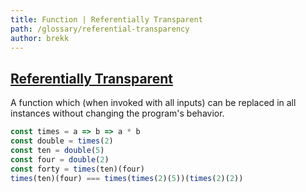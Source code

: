 ```yaml
---
title: Function | Referentially Transparent
path: /glossary/referential-transparency
author: brekk
---
```


## [Referentially Transparent](/glossary/referential-transparency)

A function which (when invoked with all inputs) can be replaced in all instances without changing the program's behavior.

```js
const times = a => b => a * b
const double = times(2)
const ten = double(5) 
const four = double(2) 
const forty = times(ten)(four)
times(ten)(four) === times(times(2)(5))(times(2)(2))
```
